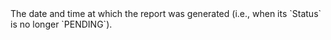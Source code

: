   
<ParamField body="ReportDate" type="timestamp">     
The date and time at which the report was generated (i.e., when its `Status` is no longer `PENDING`).  
</ParamField>
